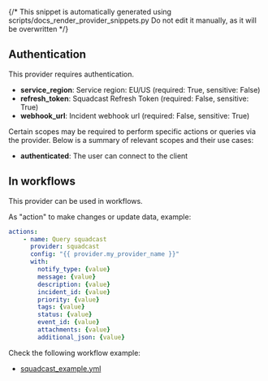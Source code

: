 {/* This snippet is automatically generated using scripts/docs_render_provider_snippets.py 
Do not edit it manually, as it will be overwritten */}

## Authentication
This provider requires authentication.
- **service_region**: Service region: EU/US (required: True, sensitive: False)
- **refresh_token**: Squadcast Refresh Token (required: False, sensitive: True)
- **webhook_url**: Incident webhook url (required: False, sensitive: True)

Certain scopes may be required to perform specific actions or queries via the provider. Below is a summary of relevant scopes and their use cases:
- **authenticated**: The user can connect to the client  



## In workflows

This provider can be used in workflows.



As "action" to make changes or update data, example:
```yaml
actions:
    - name: Query squadcast
      provider: squadcast
      config: "{{ provider.my_provider_name }}"
      with:
        notify_type: {value}  
        message: {value}  
        description: {value}  
        incident_id: {value}  
        priority: {value}  
        tags: {value}  
        status: {value}  
        event_id: {value}  
        attachments: {value}  
        additional_json: {value}  
```




Check the following workflow example:
- [squadcast_example.yml](https://github.com/keephq/keep/blob/main/examples/workflows/squadcast_example.yml)
